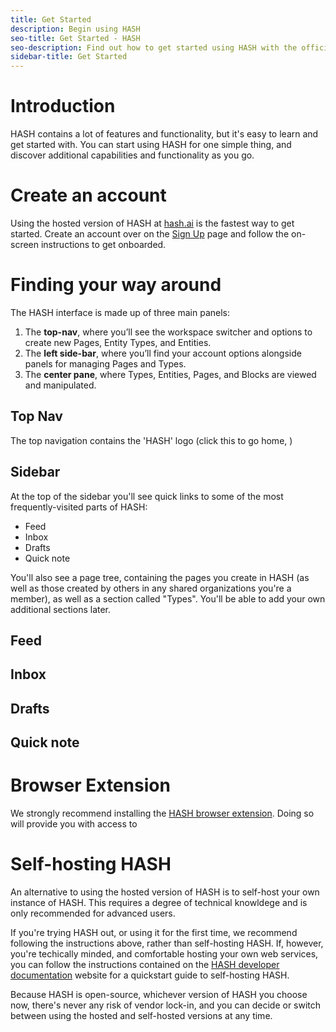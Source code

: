 ```yaml
---
title: Get Started
description: Begin using HASH
seo-title: Get Started - HASH
seo-description: Find out how to get started using HASH with the official, easy-to-understand quickstart guide
sidebar-title: Get Started
---
```


# Introduction

HASH contains a lot of features and functionality, but it's easy to learn and get started with. You can start using HASH for one simple thing, and discover additional capabilities and functionality as you go.

# Create an account

Using the hosted version of HASH at [hash.ai](https://app.hash.ai/) is the fastest way to get started. Create an account over on the [Sign Up](https://app.hash.ai/signup) page and follow the on-screen instructions to get onboarded.

# Finding your way around<a id="#navigate" />

The HASH interface is made up of three main panels:

1. The **top-nav**, where you’ll see the workspace switcher and options to create new Pages, Entity Types, and Entities.
1. The **left side-bar**, where you’ll find your account options alongside panels for managing Pages and Types.
1. The **center pane**, where Types, Entities, Pages, and Blocks are viewed and manipulated.

## Top Nav<a id="#topnav" />

The top navigation contains the 'HASH' logo (click this to go home, )

## Sidebar

At the top of the sidebar you'll see quick links to some of the most frequently-visited parts of HASH:

- Feed
- Inbox
- Drafts
- Quick note

You'll also see a page tree, containing the pages you create in HASH (as well as those created by others in any shared organizations you're a member), as well as a section called "Types". You'll be able to add your own additional sections later.

## Feed

## Inbox

## Drafts

## Quick note

# Browser Extension

We strongly recommend installing the [HASH browser extension](https://hash.ai/integrations#plugins). Doing so will provide you with access to

# Self-hosting HASH

An alternative to using the hosted version of HASH is to self-host your own instance of HASH. This requires a degree of technical knowldege and is only recommended for advanced users.

If you're trying HASH out, or using it for the first time, we recommend following the instructions above, rather than self-hosting HASH. If, however, you're techically minded, and comfortable hosting your own web services, you can follow the instructions contained on the [HASH developer documentation](https://hash.dev/docs) website for a quickstart guide to self-hosting HASH.

Because HASH is open-source, whichever version of HASH you choose now, there's never any risk of vendor lock-in, and you can decide or switch between using the hosted and self-hosted versions at any time.
